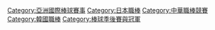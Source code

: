 {{Catmore}}

[[Category:亞洲國際棒球賽事|Category:亞洲國際棒球賽事]]
[[Category:日本職棒|Category:日本職棒]]
[[Category:中華職棒競賽|Category:中華職棒競賽]]
[[Category:韓國職棒|Category:韓國職棒]]
[[Category:棒球季後賽與冠軍|Category:棒球季後賽與冠軍]]